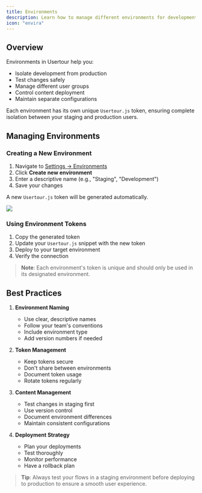 ```yaml
---
title: Environments
description: Learn how to manage different environments for development, staging, and production
icon: "envira"
---
```


## Overview

Environments in Usertour help you:
- Isolate development from production
- Test changes safely
- Manage different user groups
- Control content deployment
- Maintain separate configurations

Each environment has its own unique `Usertour.js` token, ensuring complete isolation between your staging and production users.

## Managing Environments

### Creating a New Environment

1. Navigate to [Settings → Environments](https://app.usertour.io/project/1/settings/environments)
2. Click **Create new environment**
3. Enter a descriptive name (e.g., "Staging", "Development")
4. Save your changes

A new `Usertour.js` token will be generated automatically.

![](/images/env-133511@2x.png)

### Using Environment Tokens

1. Copy the generated token
2. Update your `Usertour.js` snippet with the new token
3. Deploy to your target environment
4. Verify the connection

> **Note**: Each environment's token is unique and should only be used in its designated environment.

## Best Practices

1. **Environment Naming**
   - Use clear, descriptive names
   - Follow your team's conventions
   - Include environment type
   - Add version numbers if needed

2. **Token Management**
   - Keep tokens secure
   - Don't share between environments
   - Document token usage
   - Rotate tokens regularly

3. **Content Management**
   - Test changes in staging first
   - Use version control
   - Document environment differences
   - Maintain consistent configurations

4. **Deployment Strategy**
   - Plan your deployments
   - Test thoroughly
   - Monitor performance
   - Have a rollback plan

> **Tip**: Always test your flows in a staging environment before deploying to production to ensure a smooth user experience.